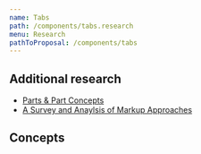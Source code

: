 ```yaml
---
name: Tabs
path: /components/tabs.research
menu: Research
pathToProposal: /components/tabs
---
```

 

<ComponentCoverage component="Tabs" />

## Additional research

- [Parts & Part Concepts](/components/tabs.research.parts)
- [A Survey and Anaylsis of Markup Approaches](/components/tabs.research.markup)


## Concepts

<Concepts component="Tabs" />
